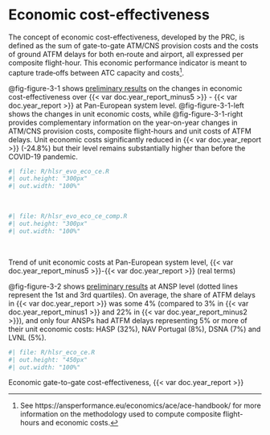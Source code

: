 # Economic cost-effectiveness {#sec-economic}

The concept of economic cost-effectiveness, developed by the PRC, is defined as the sum of gate-to-gate ATM/CNS provision costs and the costs of ground ATFM delays for both en‐route and airport, all expressed per composite flight-hour. This economic performance indicator is meant to capture trade‐offs between ATC capacity and costs[^economic-cost-effectiveness-1].

[^economic-cost-effectiveness-1]: See https://ansperformance.eu/economics/ace/ace-handbook/ for more information on the methodology used to compute composite flight-hours and economic costs.

@fig-figure-3-1 shows [preliminary results]{.underline} on the changes in economic cost-effectiveness over {{< var doc.year_report_minus5 >}} - {{< var doc.year_report >}} at Pan-European system level. @fig-figure-3-1-left shows the changes in unit economic costs, while @fig-figure-3-1-right provides complementary information on the year-on-year changes in ATM/CNS provision costs, composite flight-hours and unit costs of ATFM delays. Unit economic costs significantly reduced in {{< var doc.year_report >}} (-24.8%) but their level remains substantially higher than before the COVID-19 pandemic.

::: {#fig-figure-3-1 layout-ncol="2"}
::: {#fig-figure-3-1-left}

```r
#| file: R/hlsr_evo_eco_ce.R
#| out.height: "300px"
#| out.width: "100%"
```
&nbsp;
:::

::: {#fig-figure-3-1-right}
```r
#| file: R/hlsr_evo_eco_ce_comp.R
#| out.height: "300px"
#| out.width: "100%"
```
&nbsp;
:::
Trend of unit economic costs at Pan-European system level, {{< var doc.year_report_minus5 >}}-{{< var doc.year_report >}} (real terms)
:::

@fig-figure-3-2 shows [preliminary results]{.underline} at ANSP level (dotted lines represent the 1st and 3rd quartiles). On average, the share of ATFM delays in {{< var doc.year_report >}} was some 4% (compared to 3% in {{< var doc.year_report_minus1 >}} and 22% in {{< var doc.year_report_minus2 >}}), and only four ANSPs had ATFM delays representing 5% or more of their unit economic costs: HASP (32%), NAV Portugal (8%), DSNA (7%) and LVNL (5%).

::: {#fig-figure-3-2}
```r
#| file: R/hlsr_eco_ce.R
#| out.height: "450px"
#| out.width: "100%"
```
Economic gate-to-gate cost-effectiveness, {{< var doc.year_report >}}
:::


